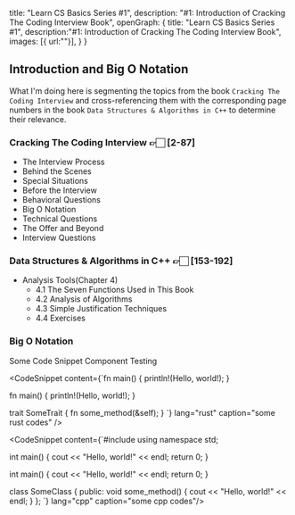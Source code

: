   title: "Learn CS Basics Series #1",
  description: "#1: Introduction of Cracking The Coding Interview Book",
    openGraph: {
    title: "Learn CS Basics Series #1",
    description:"#1: Introduction of Cracking The Coding Interview Book",
    images: [{ url:""}],
  }
}

## Introduction and Big O Notation

What I'm doing here is segmenting the topics from the book `Cracking The Coding Interview` and cross-referencing them with the corresponding page numbers in the book `Data Structures & Algorithms in C++` to determine their relevance.

###  **Cracking The Coding Interview** 👉🏻 [2-87]
  - The Interview Process
  - Behind the Scenes
  - Special Situations
  - Before the Interview
  - Behavioral Questions
  - Big O Notation
  - Technical Questions
  - The Offer and Beyond
  - Interview Questions

### **Data Structures & Algorithms in C++** 👉🏻 [153-192]
  - Analysis Tools(Chapter 4)
    - 4.1 The Seven Functions Used in This Book
    - 4.2 Analysis of Algorithms
    - 4.3 Simple Justification Techniques
    - 4.4 Exercises


### **Big O Notation**

Some Code Snippet Component Testing

<CodeSnippet content={`fn main() {
      println!(Hello, world!);
}

fn main() {
      println!(Hello, world!);
}

trait SomeTrait {
      fn some_method(&self);
}
`} lang="rust" caption="some rust codes" />


<CodeSnippet content={`#include <iostream>
using namespace std;

int main() {
      cout << "Hello, world!" << endl;
      return 0;
}

  int main() {
      cout << "Hello, world!" << endl;
      return 0;
  }

class SomeClass {
  public:
    void some_method() {
      cout << "Hello, world!" << endl;
    }
};
`} lang="cpp" caption="some cpp codes"/>
